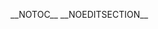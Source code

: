 <noinclude>{{template doc page viewed directly}}</noinclude>
{{high-use|6652}}
{{Documentation subpage}} __NOTOC__ __NOEDITSECTION__
<!----PLEASE ADD CATEGORIES WHERE INDICATED AT THE BOTTOM OF THIS PAGE---->
{{逻辑联结词模板文档|逻辑与|See also={{tl|both}}|See also2={{tl|与门}}}}
<includeonly>{{Sandbox other||
<!----CATEGORIES BELOW THIS LINE, PLEASE:---->
[[Category:逻辑联结词模板]]
}}</includeonly>
